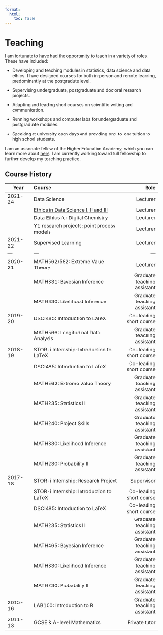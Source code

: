 ```yaml
---
format:
  html:
    toc: false
---
```

# Teaching

I am fortunate to have had the opportunity to teach in a variety of roles. These have included:

- Developing and teaching modules in statistics, data science and data ethics. I have designed courses for both in-person and remote learning, predominantly at the postgradute level.

- Supervising undergraduate, postgraduate and doctoral research projects. 

- Adapting and leading short courses on scientific writing and communication.

- Running workshops and computer labs for undergraduate and postgraduate modules.

- Speaking at university open days and providing one-to-one tuition to high school students.


I am an associate fellow of the Higher Education Academy, which you can learn more about [here](https://www.advance-he.ac.uk/fellowship/associate-fellowship). I am currently working toward full fellowship to further develop my teaching practice. 

## Course History

| Year    | Course                    |    Role   |
|---------|:-----------------------------|-----------:|
|2021-24  | [Data Science](https://eds-notes.zakvarty.com/) | Lecturer  |
|         | [Ethics in Data Science I, II and III](ethics-reading-list.qmd) | Lecturer  |
|         | Data Ethics for Digital Chemistry               | Lecturer  |
|         | Y1 research projects: point process models      | Lecturer  |
|2021-22  | Supervised Learning                             | Lecturer  |
| ---     |  ---                                            | ---       |
|2020-21  | MATH562/582: Extreme Value Theory | Lecturer |
|         | MATH331: Bayesian Inference  | Graduate teaching assistant|
|         | MATH330: Likelihood Inference | Graduate teaching assistant|
| 2019-20 | DSCI485: Introduction to LaTeX   |	Co-leading short course|
|         | MATH566: Longitudinal Data Analysis | Graduate teaching assistant|
| 2018-19 |	STOR-i Internship: Introduction to LaTeX  |	Co-leading short course|
|         | DSCI485: Introduction to LaTeX   |	Co-leading short course|
|         | MATH562: Extreme Value Theory |	Graduate teaching assistant|
|         |	MATH235: Statistics II	| Graduate teaching assistant|
|         |	MATH240: Project Skills   |	Graduate teaching assistant|
|         |	MATH330: Likelihood Inference   |	Graduate teaching assistant|
|         |	MATH230: Probability II   |	Graduate teaching assistant|
| 2017-18 |	STOR-i Internship: Research Project |	Supervisor|
|         | STOR-i Internship: Introduction to LaTeX  |	Co-leading short course|
|         |	DSCI485: Introduction to LaTeX   |	Co-leading short course|
|         |	MATH235: Statistics II	   |Graduate teaching assistant|
|         |	MATH465: Bayesian Inference   |	Graduate teaching assistant|
|         |	MATH330: Likelihood Inference   |	Graduate teaching assistant|
|         |	MATH230: Probability II   |	Graduate teaching assistant|
| 2015-16 |	LAB100: Introduction to R   |	Graduate teaching assistant|
| 2011-13 | GCSE & A-level Mathematics | Private tutor |

